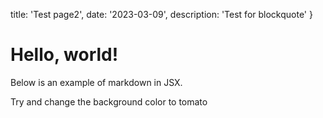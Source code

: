   title: 'Test page2',
  date: '2023-03-09',
  description: 'Test for blockquote'
}

# Hello, world!

Below is an example of markdown in JSX.

<div>
  Try and change the background color to tomato
</div>